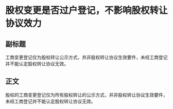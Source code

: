 # 股权变更是否过户登记，不影响股权转让协议效力
## 副标题
工商变更登记仅为股权转让公示方式，并非股权转让协议生效要件，未经工商登记并不能认定股权转让协议无效。
## 正文
股权的工商变更登记仅为所有股权转让的公示方式，并非股权转让协议生效要件，未经工商登记并不能认定股权转让协议无效。